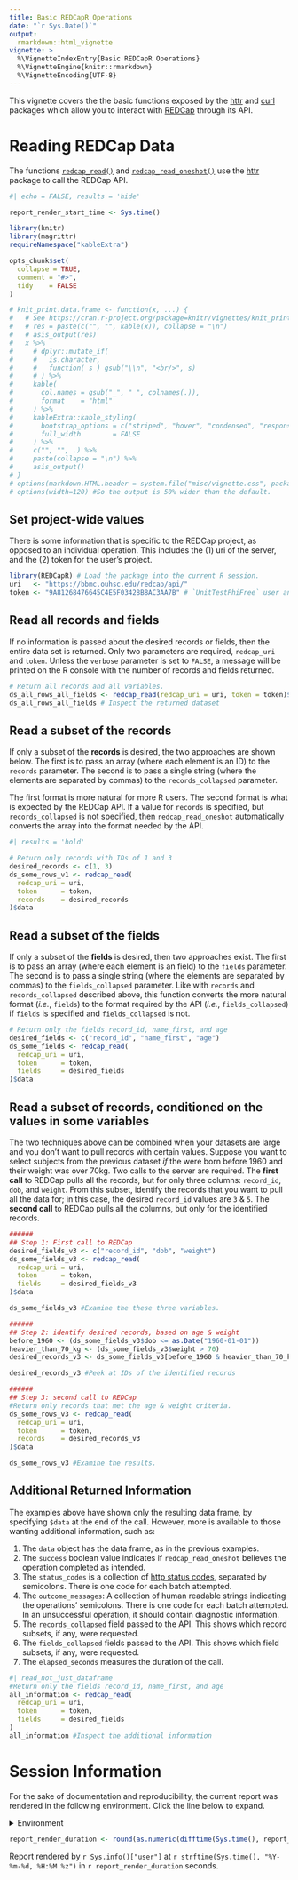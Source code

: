 ```yaml
---
title: Basic REDCapR Operations
date: "`r Sys.Date()`"
output:
  rmarkdown::html_vignette
vignette: >
  %\VignetteIndexEntry{Basic REDCapR Operations}
  %\VignetteEngine{knitr::rmarkdown}
  %\VignetteEncoding{UTF-8}
---
```


This vignette covers the the basic functions exposed by the [httr](https://github.com/r-lib/httr) and [curl](https://cran.r-project.org/package=curl) packages which allow you to interact with [REDCap](https://www.project-redcap.org/) through its API.

Reading REDCap Data
==================================================================

The functions [`redcap_read()`](https://ouhscbbmc.github.io/REDCapR/reference/redcap_read.html) and [`redcap_read_oneshot()`](https://ouhscbbmc.github.io/REDCapR/reference/redcap_read_oneshot.html) use the [httr](https://cran.r-project.org/package=httr) package to call the REDCap API.

```r
#| echo = FALSE, results = 'hide'

report_render_start_time <- Sys.time()

library(knitr)
library(magrittr)
requireNamespace("kableExtra")

opts_chunk$set(
  collapse = TRUE,
  comment = "#>",
  tidy    = FALSE
)

# knit_print.data.frame <- function(x, ...) {
#   # See https://cran.r-project.org/package=knitr/vignettes/knit_print.html
#   # res = paste(c("", "", kable(x)), collapse = "\n")
#   # asis_output(res)
#   x %>%
#     # dplyr::mutate_if(
#     #   is.character,
#     #   function( s ) gsub("\\n", "<br/>", s)
#     # ) %>%
#     kable(
#       col.names = gsub("_", " ", colnames(.)),
#       format    = "html"
#     ) %>%
#     kableExtra::kable_styling(
#       bootstrap_options = c("striped", "hover", "condensed", "responsive"),
#       full_width        = FALSE
#     ) %>%
#     c("", "", .) %>%
#     paste(collapse = "\n") %>%
#     asis_output()
# }
# options(markdown.HTML.header = system.file("misc/vignette.css", package = "REDCapR"))
# options(width=120) #So the output is 50% wider than the default.
```

Set project-wide values
------------------------------------------------------------------

There is some information that is specific to the REDCap project, as opposed to an individual operation.  This includes the (1) uri of the server, and the (2) token for the user's project.

```r
library(REDCapR) # Load the package into the current R session.
uri   <- "https://bbmc.ouhsc.edu/redcap/api/"
token <- "9A81268476645C4E5F03428B8AC3AA7B" # `UnitTestPhiFree` user and simple project (pid 153)
```

Read all records and fields
------------------------------------------------------------------

If no information is passed about the desired records or fields, then the entire data set is returned.  Only two parameters are required, `redcap_uri` and `token`.  Unless the `verbose` parameter is set to `FALSE`, a message will be printed on the R console with the number of records and fields returned.

```r
# Return all records and all variables.
ds_all_rows_all_fields <- redcap_read(redcap_uri = uri, token = token)$data
ds_all_rows_all_fields # Inspect the returned dataset
```

Read a subset of the records
------------------------------------------------------------------

If only a subset of the **records** is desired, the two approaches are shown below.  The first is to pass an array (where each element is an ID) to the `records` parameter.  The second is to pass a single string (where the elements are separated by commas) to the `records_collapsed` parameter.

The first format is more natural for more R users.  The second format is what is expected by the REDCap API.  If a value for `records` is specified, but `records_collapsed` is not specified, then `redcap_read_oneshot` automatically converts the array into the format needed by the API.

```r
#| results = 'hold'

# Return only records with IDs of 1 and 3
desired_records <- c(1, 3)
ds_some_rows_v1 <- redcap_read(
  redcap_uri = uri,
  token      = token,
  records    = desired_records
)$data
```

Read a subset of the fields
------------------------------------------------------------------

If only a subset of the **fields** is desired, then two approaches exist.  The first is to pass an array (where each element is an field) to the `fields` parameter.  The second is to pass a single string (where the elements are separated by commas) to the `fields_collapsed` parameter. Like with `records` and `records_collapsed` described above, this function converts the more natural format (*i.e.*, `fields`) to the format required by the API (*i.e.*, `fields_collapsed`) if `fields` is specified and `fields_collapsed` is not.

```r
# Return only the fields record_id, name_first, and age
desired_fields <- c("record_id", "name_first", "age")
ds_some_fields <- redcap_read(
  redcap_uri = uri,
  token      = token,
  fields     = desired_fields
)$data
```

Read a subset of records, conditioned on the values in some variables
------------------------------------------------------------------

The two techniques above can be combined when your datasets are large and you don't want to pull records with certain values.  Suppose you want to select subjects from the previous dataset *if* the were born before 1960 and their weight was over 70kg.  Two calls to the server are required.  The **first call** to REDCap pulls all the records, but for only three columns: `record_id`, `dob`, and `weight`.  From this subset, identify the records that you want to pull all the data for; in this case, the desired `record_id` values are `3` & `5`.  The **second call** to REDCap pulls all the columns, but only for the identified records.

```r
######
## Step 1: First call to REDCap
desired_fields_v3 <- c("record_id", "dob", "weight")
ds_some_fields_v3 <- redcap_read(
  redcap_uri = uri,
  token      = token,
  fields     = desired_fields_v3
)$data

ds_some_fields_v3 #Examine the these three variables.

######
## Step 2: identify desired records, based on age & weight
before_1960 <- (ds_some_fields_v3$dob <= as.Date("1960-01-01"))
heavier_than_70_kg <- (ds_some_fields_v3$weight > 70)
desired_records_v3 <- ds_some_fields_v3[before_1960 & heavier_than_70_kg, ]$record_id

desired_records_v3 #Peek at IDs of the identified records

######
## Step 3: second call to REDCap
#Return only records that met the age & weight criteria.
ds_some_rows_v3 <- redcap_read(
  redcap_uri = uri,
  token      = token,
  records    = desired_records_v3
)$data

ds_some_rows_v3 #Examine the results.
```

Additional Returned Information
------------------------------------------------------------------

The examples above have shown only the resulting data frame, by specifying `$data` at the end of the call.  However, more is available to those wanting additional information, such as:

1. The `data` object has the data frame, as in the previous examples.
1. The `success` boolean value indicates if `redcap_read_oneshot` believes the operation completed as intended.
1. The `status_codes` is a collection of [http status codes](https://en.wikipedia.org/wiki/List_of_HTTP_status_codes), separated by semicolons.  There is one code for each batch attempted.
1. The `outcome_messages`: A collection of human readable strings indicating the operations' semicolons.  There is one code for each batch attempted.  In an unsuccessful operation, it should contain diagnostic information.
1. The `records_collapsed` field passed to the API.  This shows which record subsets, if any, were requested.
1. The `fields_collapsed` fields passed to the API.  This shows which field subsets, if any, were requested.
1. The `elapsed_seconds` measures the duration of the call.

```r
#| read_not_just_dataframe
#Return only the fields record_id, name_first, and age
all_information <- redcap_read(
  redcap_uri = uri,
  token      = token,
  fields     = desired_fields
)
all_information #Inspect the additional information
```

Session Information
==================================================================

For the sake of documentation and reproducibility, the current report was rendered in the following environment.  Click the line below to expand.

<details>
  <summary>Environment <span class="glyphicon glyphicon-plus-sign"></span></summary>
```r
if (requireNamespace("sessioninfo", quietly = TRUE)) {
  sessioninfo::session_info()
} else {
  sessionInfo()
}
```
</details>

```r
report_render_duration <- round(as.numeric(difftime(Sys.time(), report_render_start_time, units = "secs")))
```

Report rendered by `r Sys.info()["user"]` at `r strftime(Sys.time(), "%Y-%m-%d, %H:%M %z")` in `r report_render_duration` seconds.
